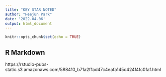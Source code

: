 ```yaml
---
title: "KEY STAR NOTED"
author: "Heejun Park"
date: '2022-04-06'
output: html_document
---
```


```r
knitr::opts_chunk$set(echo = TRUE)
```

## R Markdown
https://rstudio-pubs-static.s3.amazonaws.com/588410_b71a2f1ad47c4eafa145c424f4fc0faf.html 
